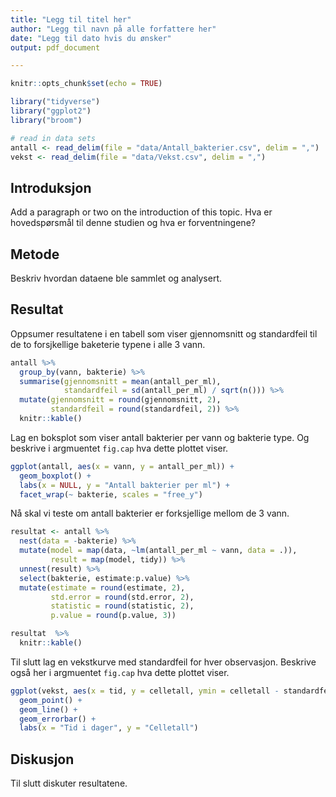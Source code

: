```yaml
---
title: "Legg til titel her"
author: "Legg til navn på alle forfattere her"
date: "Legg til dato hvis du ønsker"
output: pdf_document

---
```


```r
knitr::opts_chunk$set(echo = TRUE)

library("tidyverse")
library("ggplot2")
library("broom")

# read in data sets
antall <- read_delim(file = "data/Antall_bakterier.csv", delim = ",")
vekst <- read_delim(file = "data/Vekst.csv", delim = ",")

```

## Introduksjon

Add a paragraph or two on the introduction of this topic.
Hva er hovedspørsmål til denne studien og hva er forventningene?

## Metode

Beskriv hvordan dataene ble sammlet og analysert.



## Resultat

Oppsumer resultatene i en tabell som viser gjennomsnitt og standardfeil til de to forsjkellige baketerie typene i alle 3 vann.

```r

antall %>% 
  group_by(vann, bakterie) %>% 
  summarise(gjennomsnitt = mean(antall_per_ml),
            standardfeil = sd(antall_per_ml) / sqrt(n())) %>% 
  mutate(gjennomsnitt = round(gjennomsnitt, 2),
         standardfeil = round(standardfeil, 2)) %>% 
  knitr::kable()

```


Lag en boksplot som viser antall bakterier per vann og bakterie type.
Og beskrive i argmuentet ```fig.cap``` hva dette plottet viser.

```r

ggplot(antall, aes(x = vann, y = antall_per_ml)) +
  geom_boxplot() +
  labs(x = NULL, y = "Antall bakterier per ml") +
  facet_wrap(~ bakterie, scales = "free_y")

```


Nå skal vi teste om antall bakterier er forksjellige mellom de 3 vann.


```r

resultat <- antall %>% 
  nest(data = -bakterie) %>% 
  mutate(model = map(data, ~lm(antall_per_ml ~ vann, data = .)),
         result = map(model, tidy)) %>% 
  unnest(result) %>% 
  select(bakterie, estimate:p.value) %>% 
  mutate(estimate = round(estimate, 2),
         std.error = round(std.error, 2),
         statistic = round(statistic, 2),
         p.value = round(p.value, 3))


```


```r

resultat  %>% 
  knitr::kable()


```


Til slutt lag en vekstkurve med standardfeil for hver observasjon.
Beskrive også her i argmuentet ```fig.cap``` hva dette plottet viser.

```r

ggplot(vekst, aes(x = tid, y = celletall, ymin = celletall - standardfeil, ymax = celletall + standardfeil)) +
  geom_point() +
  geom_line() +
  geom_errorbar() + 
  labs(x = "Tid i dager", y = "Celletall")

```

## Diskusjon

Til slutt diskuter resultatene.

